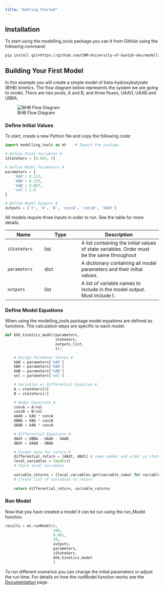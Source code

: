 ```yaml
---
title: "Getting Started"
---
```


## Installation

To start using the modelling_tools package you can it from GitHub using the following command:

```bash
pip install git+https://github.com/CNM-University-of-Guelph-dev/modelling_tools.git
```

## Building Your First Model

In this example you will create a simple model of beta-hydroxybutyrate (BHB) kinetics. The flow diagram below represents the system we are going to model. There are two pools, A and B, and three fluxes, UAAO, UAAB and UBBA.

![BHB Flow Diagram](./images/BHB_kinetics_diagram.PNG)

### Define Initial Values

To start, create a new Python file and copy the following code:

```python
import modelling_tools as mt    # Import the package

# Define State Variables # 
iStateVars = [0.905, 0]

# Define Model Parameters #
parameters = {
    'kAO': 0.113,
    'kBA': 0.125,
    'kAB': 0.067,
    'vol': 1.0
}

# Define Model Outputs #
outputs = ['t', 'A', 'B', 'concA', 'concB', 'dAdt']
```

All models require three inputs in order to run. See the table for more details.

| Name | Type | Description |
|------|------|-------------|
| `iStateVars` | list | A list containing the initial values of state variables. Order must be the same throughout |
| `parameters` | dict | A dictionary containing all model parameters and their initial values. |
| `outputs` | list | A list of variable names to include in the model output. Must include t. |

### Define Model Equations

When using the modelling_tools package model equations are defined as functions. The calculation steps are specific to each model. 

```python
def bhb_kinetics_model(parameters,
                       stateVars, 
                       outputs_list,
                       t):

    # Assign Parameter Values #
    kAO = parameters['kAO']
    kBA = parameters['kBA']
    kAB = parameters['kAB']
    vol = parameters['vol']

    # Variables w/ Differential Equation #
    A = stateVars[0]
    B = stateVars[1]

    # Model Equations # 
    concA = A/vol
    concB = B/vol
    UAAO = kAO * concA
    UBBA = kBA * concB
    UAAB = kAB * concA

    # Differential Equations # 
    dAdt = UBBA - UAAO - UAAB
    dBdt = UAAB - UBBA

    # Format data for return # 
    differential_return = [dAdt, dBdt] # same number and order as stateVars
    local_variables = locals()   
    # Store local variables 
    
    variable_returns = [local_variables.get(variable_name) for variable_name in outputs_list]
    # Create list of variables to return
    
    return differential_return, variable_returns
```

### Run Model

Now that you have created a model it can be run using the run_Model function. 

```python
results = mt.runModel(0,
                      100,
                      0.001,
                      10,
                      outputs,
                      parameters,
                      iStateVars,
                      bhb_kinetics_model
                      )
```  

To run different scenarios you can change the initial parameters or adjust the run time. For details on how the runModel function works see the [Documentation](./reference/index.qmd) page.
